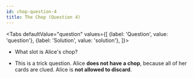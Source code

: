 ```yaml
---
id: chop-question-4
title: The Chop (Question 4)
---
```



<BeginnersGuideProgress id="chop-question-4" />

<!-- lint disable no-undefined-references -->

<Tabs
  defaultValue="question"
  values={[
    {label: 'Question', value: 'question'},
    {label: 'Solution', value: 'solution'},
  ]}>
<TabItem value="question">

- What slot is Alice's chop?

</TabItem>
<TabItem value="solution">

- This is a trick question. Alice **does not have a chop**, because all of her cards are clued. Alice is **not allowed to discard**.

</TabItem>
</Tabs>

<ChopQuestion4 />
